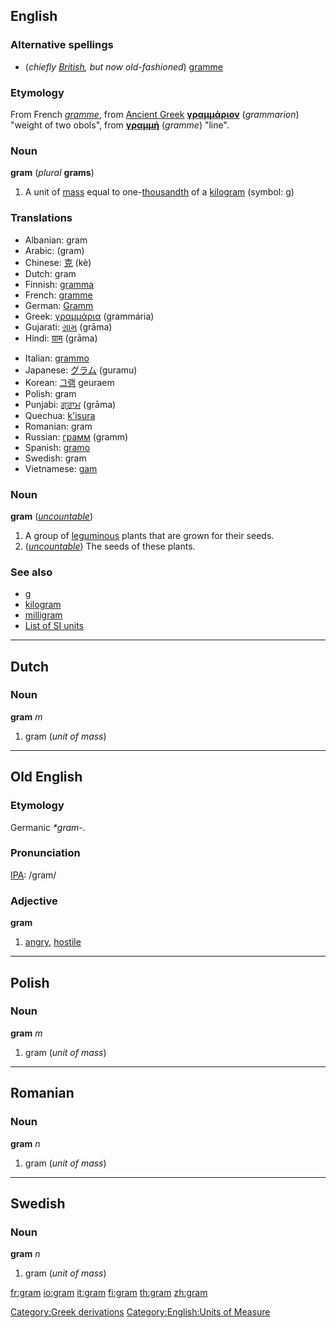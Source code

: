 ==English==

===Alternative spellings===
*(''chiefly [[w:British English|British]], but now old-fashioned'') [[gramme]]

===Etymology===
From French ''[[gramme#French|gramme]]'', from [[Ancient Greek]] '''[[γραμμάριον]]''' (''grammarion'') "weight of two obols", from '''[[γραμμή]]''' (''gramme'') "line".

===Noun===
'''gram''' (''plural'' '''grams''')

# A unit of [[mass]] equal to one-[[thousandth]] of a [[kilogram]] (symbol: g)

===Translations===
{{top}}
*Albanian: gram
*Arabic: {{ARchar|[[جرام]]}} (gram) {{m}}
*Chinese: [[克]] (kè)
*Dutch: gram {{m}}
*Finnish: [[gramma]]
*French: [[gramme]] {{m}}
*German: [[Gramm]] {{n}}
*Greek: [[γραμμάρια]] (grammária)
*Gujarati: [[ગ્રામ]] (grāma)
*Hindi: [[ग्राम]] (grāma)
{{mid}}
*Italian: [[grammo]] {{m}}
*Japanese: [[グラム]] (guramu)
*Korean: [[그램]] geuraem
*Polish: gram {{m}}
*Punjabi: [[ਗ੍ਰਾਮ]] (grāma)
*Quechua: [[k'isura]]
*Romanian: gram {{n}}
*Russian: [[грамм]] (gramm) {{m}}
*Spanish: [[gramo]] {{m}}
*Swedish: gram
*Vietnamese: [[gam]]
{{bottom}}

<!--separate etymology here-->

===Noun===
'''gram''' (''[[uncountable]]'')

# A group of [[leguminous]] plants that are grown for their seeds.
# (''[[uncountable]]'') The seeds of these plants.

===See also===
*[[g]]
*[[kilogram]]
*[[milligram]]
*[[Wiktionary_Appendix:Weights_and_measures#SI_units|List of SI units]]

----
==Dutch==
===Noun===
'''gram''' ''m''

#gram (''unit of mass'')

----
==Old English==
===Etymology===
Germanic ''*gram-''.

===Pronunciation===
[[IPA]]: /gram/

===Adjective===
'''gram'''
# [[angry]], [[hostile]]

----
==Polish==
===Noun===
'''gram''' ''m''

#gram (''unit of mass'')

----
==Romanian==
===Noun===
'''gram''' ''n''

#gram (''unit of mass'')

----
==Swedish==
===Noun===
'''gram''' ''n''

#gram (''unit of mass'')

[[Category:Greek derivations]]
[[Category:English:Units of Measure]]

[[fr:gram]]
[[io:gram]]
[[it:gram]]
[[fi:gram]]
[[th:gram]]
[[zh:gram]]